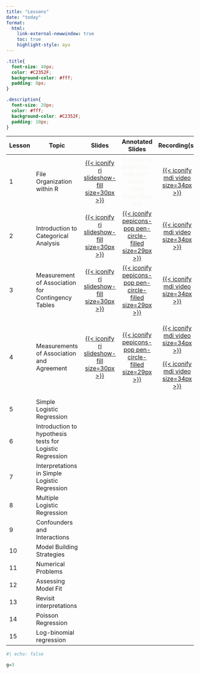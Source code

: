 ```yaml
---
title: "Lessons"
date: "today"
format: 
  html:
    link-external-newwindow: true
    toc: true
    highlight-style: ayu
---
```


```css
.title{
  font-size: 40px;
  color: #C2352F;
  background-color: #fff;
  padding: 0px;
}

.description{
  font-size: 20px;
  color: #fff;
  background-color: #C2352F;
  padding: 10px;
}
```

+-----------+----------------------------------------------------------+--------------------------------------------------------------------------------------------------------------------------------------+---------------------------------------------------------------------------------------------------------------------------------------------------+------------------------------------------------------------------------------------------------------------------------------------------------------------------------------------------------------------------------------------------------------+
| Lesson    | Topic                                                    | Slides                                                                                                                               | Annotated Slides                                                                                                                                  | Recording(s)                                                                                                                                                                                                                                         |
+===========+==========================================================+:====================================================================================================================================:+:=================================================================================================================================================:+:====================================================================================================================================================================================================================================================:+
| 1         | File Organization within R                               | [[{{< iconify ri slideshow-fill size=30px >}}](/lectures/01_File_Organization_R/01_File_Organization_R.qmd)]{style="color:#f8f5f0;"} | [{{< iconify pepicons-pop pen-circle-filled size=29px >}}]{style="color:#f8f5f0;"}                                                                | [[{{< iconify mdi video size=34px >}}](https://echo360.org/section/3d2de378-ed40-415a-8caf-8c75f3b5d9ff/public)]{style="color:#f8f5f0;"}                                                                                                             |
+-----------+----------------------------------------------------------+--------------------------------------------------------------------------------------------------------------------------------------+---------------------------------------------------------------------------------------------------------------------------------------------------+------------------------------------------------------------------------------------------------------------------------------------------------------------------------------------------------------------------------------------------------------+
| 2         | Introduction to Categorical Analysis                     | [[{{< iconify ri slideshow-fill size=30px >}}](/lectures/02_Intro_CDA/02_Intro_CDA.qmd)]{style="color:#f8f5f0;"}                     | [[{{< iconify pepicons-pop pen-circle-filled size=29px >}}](/lectures/02_Intro_CDA/02_Intro_CDA_notes.pdf)]{style="color:#f8f5f0;"}               | [[{{< iconify mdi video size=34px >}}](https://echo360.org/media/97486deb-8346-4aef-a24e-a77a7350a6f2/public)]{style="color:#f8f5f0;"}                                                                                                               |
+-----------+----------------------------------------------------------+--------------------------------------------------------------------------------------------------------------------------------------+---------------------------------------------------------------------------------------------------------------------------------------------------+------------------------------------------------------------------------------------------------------------------------------------------------------------------------------------------------------------------------------------------------------+
| 3         | Measurement of Association for Contingency Tables        | [[{{< iconify ri slideshow-fill size=30px >}}](/lectures/03_Meas_Assoc_CT/03_Meas_Assoc_CT.qmd)]{style="color:#f8f5f0;"}             | [[{{< iconify pepicons-pop pen-circle-filled size=29px >}}](/lectures/03_Meas_Assoc_CT/03_Meas_Assoc_CT_notes.pdf)]{style="color:#f8f5f0;"}       | [[{{< iconify mdi video size=34px >}}](https://echo360.org/lesson/G_a2cd2099-5666-4143-b05a-a1e020f96c16_dffa6d24-1dbf-45aa-8ff9-abe9b32c4e9e_2024-04-08T13:00:00.000_2024-04-08T15:00:00.000/classroom#sortDirection=desc)]{style="color:#f8f5f0;"} |
+-----------+----------------------------------------------------------+--------------------------------------------------------------------------------------------------------------------------------------+---------------------------------------------------------------------------------------------------------------------------------------------------+------------------------------------------------------------------------------------------------------------------------------------------------------------------------------------------------------------------------------------------------------+
| 4         | Measurements of Association and Agreement                | [[{{< iconify ri slideshow-fill size=30px >}}](/lectures/04_Meas_Assoc_Agree/04_Meas_Assoc_Agree.qmd)]{style="color:#f8f5f0;"}       | [[{{< iconify pepicons-pop pen-circle-filled size=29px >}}](/lectures/04_Meas_Assoc_Agree/04_Meas_Assoc_Agree_notes.pdf)]{style="color:#f8f5f0;"} | [[{{< iconify mdi video size=34px >}}](https://echo360.org/lesson/2efcec30-2c02-454a-b2d8-e64057b6846a/classroom#sortDirection=desc)]{style="color:#f8f5f0;"}                                                                                        |
|           |                                                          |                                                                                                                                      |                                                                                                                                                   |                                                                                                                                                                                                                                                      |
|           |                                                          |                                                                                                                                      |                                                                                                                                                   | [[{{< iconify mdi video size=34px >}}](https://echo360.org/lesson/G_a2cd2099-5666-4143-b05a-a1e020f96c16_dffa6d24-1dbf-45aa-8ff9-abe9b32c4e9e_2024-04-10T13:00:00.000_2024-04-10T15:00:00.000/classroom#sortDirection=desc)]{style="color:#f8f5f0;"} |
+-----------+----------------------------------------------------------+--------------------------------------------------------------------------------------------------------------------------------------+---------------------------------------------------------------------------------------------------------------------------------------------------+------------------------------------------------------------------------------------------------------------------------------------------------------------------------------------------------------------------------------------------------------+
| 5         | Simple Logistic Regression                               |                                                                                                                                      |                                                                                                                                                   |                                                                                                                                                                                                                                                      |
+-----------+----------------------------------------------------------+--------------------------------------------------------------------------------------------------------------------------------------+---------------------------------------------------------------------------------------------------------------------------------------------------+------------------------------------------------------------------------------------------------------------------------------------------------------------------------------------------------------------------------------------------------------+
| 6         | Introduction to hypothesis tests for Logistic Regression |                                                                                                                                      |                                                                                                                                                   |                                                                                                                                                                                                                                                      |
+-----------+----------------------------------------------------------+--------------------------------------------------------------------------------------------------------------------------------------+---------------------------------------------------------------------------------------------------------------------------------------------------+------------------------------------------------------------------------------------------------------------------------------------------------------------------------------------------------------------------------------------------------------+
| 7         | Interpretations in Simple Logistic Regression            |                                                                                                                                      |                                                                                                                                                   |                                                                                                                                                                                                                                                      |
+-----------+----------------------------------------------------------+--------------------------------------------------------------------------------------------------------------------------------------+---------------------------------------------------------------------------------------------------------------------------------------------------+------------------------------------------------------------------------------------------------------------------------------------------------------------------------------------------------------------------------------------------------------+
| 8         | Multiple Logistic Regression                             |                                                                                                                                      |                                                                                                                                                   |                                                                                                                                                                                                                                                      |
+-----------+----------------------------------------------------------+--------------------------------------------------------------------------------------------------------------------------------------+---------------------------------------------------------------------------------------------------------------------------------------------------+------------------------------------------------------------------------------------------------------------------------------------------------------------------------------------------------------------------------------------------------------+
| 9         | Confounders and Interactions                             |                                                                                                                                      |                                                                                                                                                   |                                                                                                                                                                                                                                                      |
+-----------+----------------------------------------------------------+--------------------------------------------------------------------------------------------------------------------------------------+---------------------------------------------------------------------------------------------------------------------------------------------------+------------------------------------------------------------------------------------------------------------------------------------------------------------------------------------------------------------------------------------------------------+
| 10        | Model Building Strategies                                |                                                                                                                                      |                                                                                                                                                   |                                                                                                                                                                                                                                                      |
+-----------+----------------------------------------------------------+--------------------------------------------------------------------------------------------------------------------------------------+---------------------------------------------------------------------------------------------------------------------------------------------------+------------------------------------------------------------------------------------------------------------------------------------------------------------------------------------------------------------------------------------------------------+
| 11        | Numerical Problems                                       |                                                                                                                                      |                                                                                                                                                   |                                                                                                                                                                                                                                                      |
+-----------+----------------------------------------------------------+--------------------------------------------------------------------------------------------------------------------------------------+---------------------------------------------------------------------------------------------------------------------------------------------------+------------------------------------------------------------------------------------------------------------------------------------------------------------------------------------------------------------------------------------------------------+
| 12        | Assessing Model Fit                                      |                                                                                                                                      |                                                                                                                                                   |                                                                                                                                                                                                                                                      |
+-----------+----------------------------------------------------------+--------------------------------------------------------------------------------------------------------------------------------------+---------------------------------------------------------------------------------------------------------------------------------------------------+------------------------------------------------------------------------------------------------------------------------------------------------------------------------------------------------------------------------------------------------------+
| 13        | Revisit interpretations                                  |                                                                                                                                      |                                                                                                                                                   |                                                                                                                                                                                                                                                      |
+-----------+----------------------------------------------------------+--------------------------------------------------------------------------------------------------------------------------------------+---------------------------------------------------------------------------------------------------------------------------------------------------+------------------------------------------------------------------------------------------------------------------------------------------------------------------------------------------------------------------------------------------------------+
| 14        | Poisson Regression                                       |                                                                                                                                      |                                                                                                                                                   |                                                                                                                                                                                                                                                      |
+-----------+----------------------------------------------------------+--------------------------------------------------------------------------------------------------------------------------------------+---------------------------------------------------------------------------------------------------------------------------------------------------+------------------------------------------------------------------------------------------------------------------------------------------------------------------------------------------------------------------------------------------------------+
| 15        | Log-binomial regression                                  |                                                                                                                                      |                                                                                                                                                   |                                                                                                                                                                                                                                                      |
+-----------+----------------------------------------------------------+--------------------------------------------------------------------------------------------------------------------------------------+---------------------------------------------------------------------------------------------------------------------------------------------------+------------------------------------------------------------------------------------------------------------------------------------------------------------------------------------------------------------------------------------------------------+

```r
#| echo: false

g=3
```
